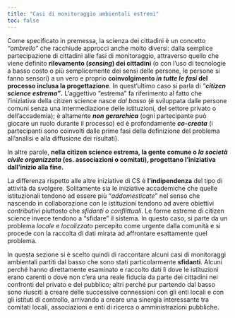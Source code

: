 ```yaml
---
title: "Casi di monitoraggio ambientali estremi"
toc: false
---
```


Come specificato in premessa, la scienza dei cittadini è un concetto *“ombrello”* che racchiude approcci anche molto diversi: dalla semplice partecipazione di cittadini alle fasi di monitoraggio, attraverso quello che viene definito **rilevamento (*sensing*) dei cittadini** (o con l’uso di tecnologie a basso costo o più semplicemente dei sensi delle persone, le persone si fanno sensori) a un vero e proprio **coinvolgimento *in tutte le fasi* del processo inclusa la progettazione**. In quest’ultimo caso si parla di *“**citizen science estrema”*****.** L’aggettivo “estrema” fa riferimento al fatto che l’iniziativa della citizen science nasce *dal basso* (è sviluppata dalle persone comuni senza una intermediazione delle istituzioni, del settore privato o dell’accademia); è altamente ***non gerarchica*** (ogni partecipante può giocare un ruolo durante il processo) ed è profondamente ***co-creata*** (i partecipanti sono coinvolti dalle prime fasi della definizione del problema all’analisi e alla diffusione dei risultati).

In altre parole, **nella citizen science estrema, la gente comune o *la società civile organizzata* (es. associazioni o comitati), progettano l’iniziativa dall’inizio alla fine.**

La differenza rispetto alle altre iniziative di CS è **l’indipendenza** del tipo di attività da svolgere. Solitamente sia le iniziative accademiche che quelle istituzionali tendono ad essere più “*addomesticate*” nel senso che nascendo in collaborazione con le istituzioni tendono ad avere obiettivi *contributivi* piuttosto che *sfidanti o conflittuali*. Le forme estreme di citizen science invece tendono a “sfidare” il sistema. In questo caso, si parte da un problema *locale* e *localizzato* percepito come urgente dalla comunità e si procede con la raccolta di dati mirata ad affrontare esattamente quel problema.

In questa sezione si è scelto quindi di raccontare alcuni casi di monitoraggi ambientali partiti dal basso che sono stati particolarmente **sfidanti**. Alcuni perché hanno direttamente esaminato e raccolto dati lì dove le istituzioni erano carenti o dove non c’era una reale fiducia da parte dei cittadini nei confronti del privato e del pubblico; altri perché pur partendo dal basso sono riusciti a creare delle successive connessioni con gli enti locali e con gli istituti di controllo, arrivando a creare una sinergia interessante tra comitati locali, associazioni e enti di ricerca o amministrazioni pubbliche.
